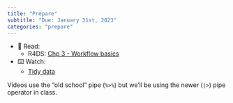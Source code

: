```yaml
---
title: "Prepare"
subtitle: "Due: January 31st, 2023"
categories: "prepare"
---
```


-   📖 Read:
    -   R4DS: [Chp 3 - Workflow basics](https://r4ds.hadley.nz/workflow-basics.html)
-   ⌨️ Watch:
    -   [Tidy data](https://youtu.be/Ux85eR3h9hw)

::: callout-note
Videos use the "old school" pipe (`%>%`) but we'll be using the newer (`|>`) pipe operator in class.
:::
